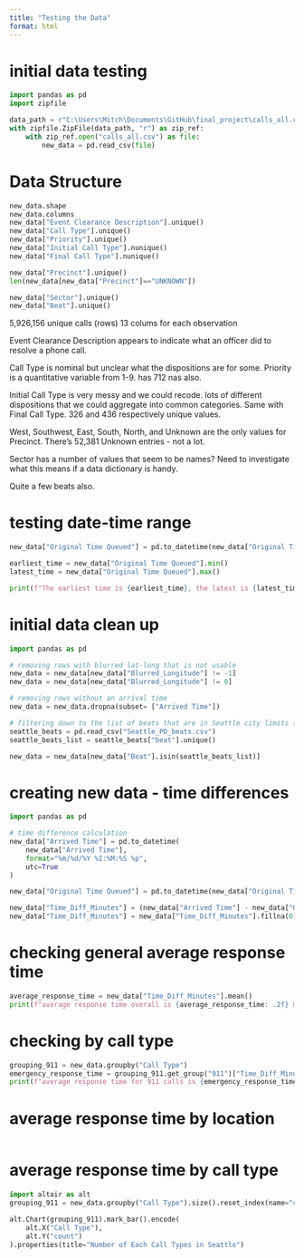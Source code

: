 ```yaml
---
title: "Testing the Data"
format: html
---
```


# initial data testing
```python
import pandas as pd
import zipfile

data_path = r"C:\Users\Mitch\Documents\GitHub\final_project\calls_all.csv.zip"
with zipfile.ZipFile(data_path, "r") as zip_ref:
    with zip_ref.open("calls_all.csv") as file:
        new_data = pd.read_csv(file)
```

# Data Structure
```python
new_data.shape
new_data.columns
new_data["Event Clearance Description"].unique()
new_data["Call Type"].unique()
new_data["Priority"].unique()
new_data["Initial Call Type"].nunique()
new_data["Final Call Type"].nunique()

new_data["Precinct"].unique()
len(new_data[new_data["Precinct"]=="UNKNOWN"])

new_data["Sector"].unique()
new_data["Beat"].unique()

```

5,926,156 unique calls (rows)
13 colums for each observation

Event Clearance Description appears to indicate what an officer did to resolve a phone call.

Call Type is nominal but unclear what the dispositions are for some.
Priority is a quantitative variable from 1-9. has 712 nas also.

Initial Call Type is very messy and we could recode. lots of different dispositions that we could aggregate into common categories. Same with Final Call Type. 326 and 436 respectively unique values.

West, Southwest, East, South, North, and Unknown are the only values for Precinct. There's 52,381 Unknown entries - not a lot.

Sector has a number of values that seem to be names? Need to investigate what this means if a data dictionary is handy.

Quite a few beats also.


# testing date-time range
```python
new_data["Original Time Queued"] = pd.to_datetime(new_data["Original Time Queued"])

earliest_time = new_data["Original Time Queued"].min()
latest_time = new_data["Original Time Queued"].max()

print(f"The earliest time is {earliest_time}, the latest is {latest_time}")
```

# initial data clean up
```python
import pandas as pd

# removing rows with blurred lat-long that is not usable
new_data = new_data[new_data["Blurred_Longitude"] != -1]
new_data = new_data[new_data["Blurred_Longitude"] != 0]

# removing rows without an arrival time
new_data = new_data.dropna(subset= ["Arrived Time"])

# filtering down to the list of beats that are in Seattle city limits (per their website)
seattle_beats = pd.read_csv("Seattle_PD_beats.csv")
seattle_beats_list = seattle_beats["beat"].unique()

new_data = new_data[new_data["Beat"].isin(seattle_beats_list)]
```

# creating new data - time differences
```python
import pandas as pd

# time difference calculation
new_data["Arrived Time"] = pd.to_datetime(
    new_data["Arrived Time"], 
    format="%m/%d/%Y %I:%M:%S %p", 
    utc=True
)

new_data["Original Time Queued"] = pd.to_datetime(new_data["Original Time Queued"], format="%m/%d/%Y %I:%M:%S %p", utc= True)

new_data["Time_Diff_Minutes"] = (new_data["Arrived Time"] - new_data["Original Time Queued"]).dt.total_seconds()/60
new_data["Time_Diff_Minutes"] = new_data["Time_Diff_Minutes"].fillna(0)
```

# checking general average response time
```python
average_response_time = new_data["Time_Diff_Minutes"].mean()
print(f"average response time overall is {average_response_time: .2f} minutes")
```

# checking by call type
```python
grouping_911 = new_data.groupby("Call Type")
emergency_response_time = grouping_911.get_group("911")["Time_Diff_Minutes"].mean()
print(f"average response time for 911 calls is {emergency_response_time: .2f} minutes")
```

# average response time by location

```python

```

# average response time by call type


```python
import altair as alt
grouping_911 = new_data.groupby("Call Type").size().reset_index(name="count")

alt.Chart(grouping_911).mark_bar().encode(
    alt.X("Call Type"),
    alt.Y("count")
).properties(title="Number of Each Call Types in Seattle")

```

